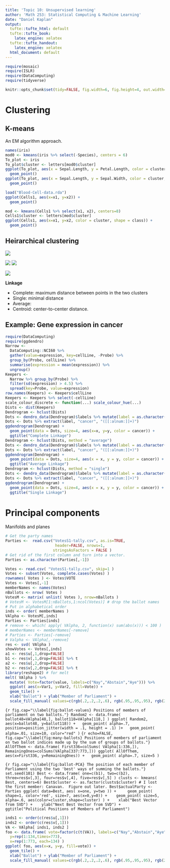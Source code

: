 ```yaml
---
title: 'Topic 10: Unsupervised learning'
author: 'Math 253: Statistical Computing & Machine Learning'
date: "Daniel Kaplan"
output:
  tufte::tufte_html: default
  tufte::tufte_book:
    latex_engine: xelatex
  tufte::tufte_handout:
    latex_engine: xelatex
  html_document: default
---
```


```r
require(mosaic)
require(ISLR)
require(DataComputing)
require(tidyverse)

knitr::opts_chunk$set(tidy=FALSE, fig.width=6, fig.height=4, out.width="5in")
```

# Clustering

## K-means

An EM algorithm approach.

```r
names(iris)
mod0 <- kmeans(iris %>% select(-Species), centers = 6)
To_plot <- iris
To_plot$cluster <- letters[mod0$cluster]
ggplot(To_plot, aes(x = Sepal.Length, y = Petal.Length, color = cluster, shape = Species)) +
  geom_point()
ggplot(To_plot, aes(x = Sepal.Length, y = Sepal.Width, color = cluster, shape = Species)) +
  geom_point()
```

```r
load("Blood-Cell-data.rda")
ggplot(Cells1, aes(x=x1, y=x2)) +
  geom_point()
```

```r
mod <- kmeans(Cells1 %>% select(x1, x2), centers=8)
Cells1$cluster <- letters[mod$cluster]
ggplot(Cells1, aes(x=x1, y=x2, color = cluster, shape = class)) +
  geom_point()
```



## Heirarchical clustering

![](Images/Chapter-10/10.10.png)


![](Images/Chapter-10/10.9.png)
![](Images/Chapter-10/10.11.png)

![](Images/Chapter-10/10.12.png)


**Linkage**

* Complete: maximum distance between points in the two clusters
* Single: minimal distance
* Average:
* Centroid: center-to-center distance.

## Example: Gene expression in cancer

```r
require(DataComputing)
require(ggdendro)
Narrow <- 
  DataComputing::NCI60 %>%
  gather(value=expression, key=cellLine, -Probe) %>%
  group_by(Probe, cellLine) %>%
  summarise(expression = mean(expression)) %>% 
  ungroup()
Keepers <-
  Narrow %>% group_by(Probe) %>%
  filter(sd(expression) > 4.5) %>%
  spread(key=Probe, value=expression)
row.names(Keepers) <- Keepers$cellLine
Keepers <- Keepers %>% select(-cellLine)
scale_colour_discrete <- function(...) scale_colour_hue(...)
Dists <- dist(Keepers)
Dendrogram <- hclust(Dists)
Dots <- dendro_data(Dendrogram)$labels %>% mutate(label = as.character(label))
Dots <- Dots %>% extract(label, "cancer", "([[:alnum:]]+)")
ggdendrogram(Dendrogram) + 
  geom_point(data = Dots, size=4, aes(x=x, y=y, color = cancer)) +
  ggtitle("Complete Linkage")
Dendrogram <- hclust(Dists, method = "average")
Dots <- dendro_data(Dendrogram)$labels %>% mutate(label = as.character(label))
Dots <- Dots %>% extract(label, "cancer", "([[:alnum:]]+)")
ggdendrogram(Dendrogram) + 
  geom_point(data = Dots, size=4, aes(x = x, y = y, color = cancer)) +
  ggtitle("Average Linkage")
Dendrogram <- hclust(Dists, method = "single")
Dots <- dendro_data(Dendrogram)$labels %>% mutate(label = as.character(label))
Dots <- Dots %>% extract(label, "cancer", "([[:alnum:]]+)")
ggdendrogram(Dendrogram) + 
  geom_point(data = Dots, size=4, aes(x = x, y = y, color = cancer)) +
  ggtitle("Single Linkage")
```

# Principal components

Manifolds and planes

```r
# Get the party names
Parties <-  read.csv("VotesS1-tally.csv", as.is=TRUE, 
                      header=FALSE, nrows=1,
                     stringsAsFactors = FALSE )
# Get rid of the first column and turn into a vector.
Parties <- as.character(Parties[,-1])

Votes <- read.csv( "VotesS1-tally.csv", skip=1 )
Votes <- subset(Votes, complete.cases(Votes) )
rownames( Votes ) <- Votes$VOTE
Votes <- Votes[,-1]
memberNames <- names(Votes)
nBallots <- nrow( Votes )
VotesM <- matrix( unlist( Votes ), nrow=nBallots )
# VotesM <- VotesM[1:nBallots,1:ncol(Votes)] # drop the ballot names
# Put in alphabetical order
inds <- order( memberNames )
VAlpha <- VotesM[,inds]
Parties <- Parties[inds]
# remove <- which( apply( VAlpha, 2, function(x) sum(abs(x))) < 100 )
# memberNames <- memberNames[-remove]
# Parties <- Parties[-remove]
# Valpha <- VAlpha[,-remove]
res <- svd( VAlpha )
showVotes <- Votes[,inds]
a1 <- res$u[,1,drop=FALSE]
b1 <- res$v[,1,drop=FALSE] %>% t
a2 <- res$u[,2,drop=FALSE]
b2 <- res$v[,2,drop=FALSE] %>% t
library(reshape2) # for melt
melt( VAlpha ) %>% 
  mutate( Vote=factor(value, labels=c("Nay","Abstain","Aye"))) %>% 
  ggplot( aes(x=Var1, y=Var2, fill=Vote)) +
  geom_tile() +
  xlab("Ballot") + ylab("Member of Parliament") + 
  scale_fill_manual( values=c(rgb(.2,.2,.2,.6), rgb(.95,.95,.95), rgb(209/255,148/255,12/255)))
```

```{r fig.cap="\\label{fig:ballot-values} Positions of members of parliament on two ballots."}
Random2 <- data.frame( ballot48=VAlpha[48,], ballot118=VAlpha[118,] )
ggplot( Random2, aes(x=ballot48, y=ballot118)) +
  geom_point( alpha=.7, position=position_jitter(width = .1, height = .1) )+
  geom_point( alpha=.01, size=10, color="red" )
```
```{r echo=FALSE, fig.cap="\\label{fig:many-ballots} Positions of members of parliament on two ballot indices made up by the sum of groups of ballots."}
AllOfThem <- data.frame( First336=colSums( VAlpha[1:336,]), 
                         RemainingOnes=colSums(VAlpha[337:773,]))
ggplot( AllOfThem, aes(x=First336, y=RemainingOnes)) +
  geom_point( alpha=.7, size=5 )
```

```{r fig.cap="\\label{fig:ballot-PCA} The position of each member of Parliament using the two 'best' ways of summing the ballots."}
set.seed(101)
Best <- data.frame( one=c(b1), two=c(b2), three=res$v[,3], four=res$v[,4], five=res$v[,5] )
clusts <- kmeans( Best, centers=6)
Best$cluster <- as.factor(clusts$cluster)
# I lost the first member: Canavan.  Figure out later.
Best$actualParty <- Parties
ggplot( data=Best, aes( x=one, y=two )) +
    geom_point( shape=1, color='red', size=7, aes(x=0,y=0)) + 
  geom_point( size=5, alpha=.6, aes(color=cluster,shape=cluster) ) + 
  xlab("Best Vector from SVD") + 
  ylab("Next Best Vector from SVD") + 
  ggtitle("Political Positions of Members of Parliament")
```

```r
inds1 <- order(c(res$u[,1]))
inds2 <- order(c(res$v[,1]))
VA <- VAlpha[ inds1, inds2 ]
foo <- data.frame( vote=factor(c(t(VA)), labels=c("Nay","Abstain","Aye")), 
  y=rep(1:134,times=773),
  x=rep(1:773, each=134) )
ggplot( foo, aes(x=x, y=y, fill=vote)) +
  geom_tile() +
  xlab("Ballot") + ylab("Member of Parliament") + 
  scale_fill_manual( values=c(rgb(.2,.2,.2,.6), rgb(.95,.95,.95), rgb(209/255,148/255,12/255))) 
```